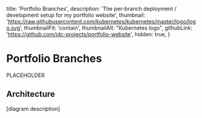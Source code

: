   title: 'Portfolio Branches',
  description: 'The per-branch deployment / development setup for my portfolio website',
  thumbnail: 'https://raw.githubusercontent.com/kubernetes/kubernetes/master/logo/logo.svg',
  thumbnailFit: 'contain',
  thumbnailAlt: "Kubernetes logo",
  githubLink: 'https://github.com/jdc-projects/portfolio-website',
  hidden: true,
}


# Portfolio Branches

PLACEHOLDER

## Architecture

[diagram description]

<CaptionedImage src={ArchitectureDiagram} caption='Architecture for my portfolio website' maw={800} />
